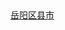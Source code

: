 [[Category:岳阳区县市|]]
<br>
{{hideh
|Head = 岳阳各区县市所辖乡镇与街道
|FrameStyle   = border:solid 1px #000080;
|HeadStyle    = text-align:center;background:transparent;
|ContentStyle = background: #99CCFF;
}}
{{岳阳市岳阳楼区行政区划|state=expanded}}
{{岳阳市云溪区行政区划|state=expanded}}
{{岳阳市君山区行政区划|state=expanded}}
{{临湘市行政区划|state=expanded}}
{{汨罗市行政区划|state=expanded}}
{{岳阳县行政区划|state=expanded}}
{{湘阴县行政区划|state=expanded}}
{{平江县行政区划|state=expanded}}
{{华容县行政区划|state=expanded}}
{{屈原管理区行政区划|state=expanded}}
{{hidef}}